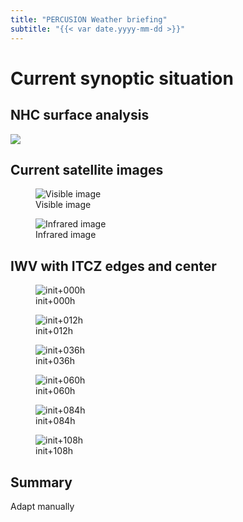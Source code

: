 ```yaml
---
title: "PERCUSION Weather briefing"
subtitle: "{{< var date.yyyy-mm-dd >}}"
---
```


# Current synoptic situation
## NHC surface analysis
![]({{< var plots.external.NHC_sfc_analysis >}})

## Current satellite images
::: {layout-ncol=2}
![Visible image]({{< var plots.external.current_satellite_image_vis >}})

![Infrared image]({{< var plots.external.current_satellite_image_IR >}})
:::

## IWV with ITCZ edges and center
::: {layout-nrow=2}
![init+000h]({{< var plots.internal.IWV_ITCZ_edges.initplus000h >}})

![init+012h]({{< var plots.internal.IWV_ITCZ_edges.initplus012h >}})

![init+036h]({{< var plots.internal.IWV_ITCZ_edges.initplus036h >}})

![init+060h]({{< var plots.internal.IWV_ITCZ_edges.initplus060h >}})

![init+084h]({{< var plots.internal.IWV_ITCZ_edges.initplus084h >}})

![init+108h]({{< var plots.internal.IWV_ITCZ_edges.initplus108h >}})
:::

## Summary
Adapt manually
